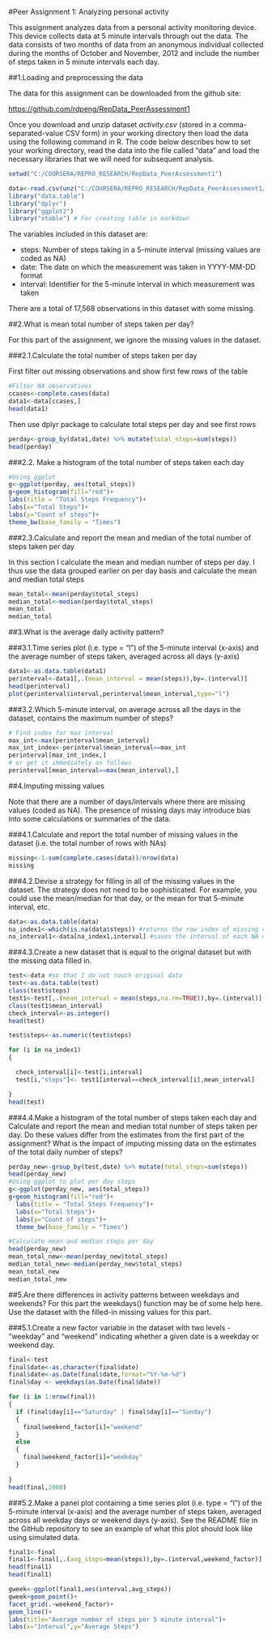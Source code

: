 #Peer Assignment 1: Analyzing personal activity

This assignment analyzes data from a personal activity monitoring device. This device collects data at 5 minute intervals through out the data. The data consists of two months of data from an anonymous individual collected during the months of October and November, 2012 and include the number of steps taken in 5 minute intervals each day.

##1.Loading and preprocessing the data

The data for this assignment can be downloaded from the github site:

<https://github.com/rdpeng/RepData_PeerAssessment1>

Once you download and unzip dataset *activity.csv* (stored in a comma-separated-value CSV form) in your working directory then load the data using the following command in R. The code below describes how to set your working directory, read the data into the file called "data" and load the necessary libraries that we will need for subsequent analysis.

```r
setwd("C:/COURSERA/REPRO_RESEARCH/RepData_PeerAssessment1")

data<-read.csv(unz("C:/COURSERA/REPRO_RESEARCH/RepData_PeerAssessment1/activity.zip","activity.csv"))
library("data.table")
library("dplyr")
library("ggplot2")
library("xtable") # For creating table in markdown
```


The variables included in this dataset are:

* steps: Number of steps taking in a 5-minute interval (missing values are coded as NA)
* date: The date on which the measurement was taken in YYYY-MM-DD format
* interval: Identifier for the 5-minute interval in which measurement was taken

There are a total of 17,568 observations in this dataset with some missing.

##2.What is mean total number of steps taken per day?

For this part of the assignment, we ignore the missing values in the dataset.

###2.1.Calculate the total number of steps taken per day

First filter out missing observations and show first few rows of the table

```r
#Filter NA observations
ccases<-complete.cases(data)
data1<-data[ccases,]
head(data1)
```

Then use dplyr package to calculate total steps per day and see first rows
```r
perday<-group_by(data1,date) %>% mutate(total_steps=sum(steps))
head(perday)
```


###2.2. Make a histogram of the total number of steps taken each day


```r
#Using ggplot
g<-ggplot(perday, aes(total_steps)) 
g+geom_histogram(fill="red")+ 
labs(title = "Total Steps Frequency")+
labs(x="Total Steps")+
labs(y="Count of steps")+
theme_bw(base_family = "Times")
```

###2.3.Calculate and report the mean and median of the total number of steps taken per day

In this section I calculate the mean and median number of steps per day. I thus use the data grouped earlier on per day basis and calculate the mean and median total steps 

```r
mean_total<-mean(perday$total_steps) 
median_total<-median(perday$total_steps) 
mean_total
median_total
```


##3.What is the average daily activity pattern?

###3.1.Time series plot (i.e. type = "l") of the 5-minute interval (x-axis) and the average number of steps taken, averaged across all days (y-axis)

```r
data1<-as.data.table(data1)
perinterval<-data1[,.(mean_interval = mean(steps)),by=.(interval)]
head(perinterval)
plot(perinterval$interval,perinterval$mean_interval,type="l")
```

###3.2.Which 5-minute interval, on average across all the days in the dataset, contains the maximum number of steps?

```r
# Find index for max interval
max_int<-max(perinterval$mean_interval)
max_int_index<-perinterval$mean_interval==max_int
perinterval[max_int_index,]
# or get it immediately as follows
perinterval[mean_interval==max(mean_interval),]
```

##4.Imputing missing values

Note that there are a number of days/intervals where there are missing values (coded as NA). The presence of missing days may introduce bias into some calculations or summaries of the data.

###4.1.Calculate and report the total number of missing values in the dataset (i.e. the total number of rows with NAs)

```r
missing<-1-sum(complete.cases(data))/nrow(data)
missing
```

###4.2.Devise a strategy for filling in all of the missing values in the dataset. The strategy does not need to be sophisticated. For example, you could use the mean/median for that day, or the mean for that 5-minute interval, etc.
```r
data<-as.data.table(data)
na_index1<-which(is.na(data$steps)) #returns the row index of missing values
na_interval1<-data[na_index1,interval] #saves the interval of each NA missing value
```

###4.3.Create a new dataset that is equal to the original dataset but with the missing data filled in.
``` r
test<-data #so that I do not touch original data
test<-as.data.table(test)
class(test$steps)
test1<-test[,.(mean_interval = mean(steps,na.rm=TRUE)),by=.(interval)] #calculate mean steps per intervals and save it in data table
class(test1$mean_interval)
check_interval<-as.integer()
head(test)

test$steps<-as.numeric(test$steps)

for (i in na_index1)
{

  check_interval[i]<-test[i,interval]
  test[i,"steps"]<- test1[interval==check_interval[i],mean_interval]

}
head(test)
```

###4.4.Make a histogram of the total number of steps taken each day and Calculate and report the mean and median total number of steps taken per day. Do these values differ from the estimates from the first part of the assignment? What is the impact of imputing missing data on the estimates of the total daily number of steps?

```r
perday_new<-group_by(test,date) %>% mutate(total_steps=sum(steps))
head(perday_new)
#Using ggplot to plot per day steps
g<-ggplot(perday_new, aes(total_steps)) 
g+geom_histogram(fill="red")+ 
  labs(title = "Total Steps Frequency")+
  labs(x="Total Steps")+
  labs(y="Count of steps")+
  theme_bw(base_family = "Times")

#Calculate mean and median steps per day
head(perday_new)
mean_total_new<-mean(perday_new$total_steps) 
median_total_new<-median(perday_new$total_steps) 
mean_total_new
median_total_new
```


##5.Are there differences in activity patterns between weekdays and weekends?
For this part the weekdays() function may be of some help here. Use the dataset with the filled-in missing values for this part.

###5.1.Create a new factor variable in the dataset with two levels - "weekday" and "weekend" indicating whether a given date is a weekday or weekend day.
```r
final<-test
final$date<-as.character(final$date)
final$date<-as.Date(final$date,format="%Y-%m-%d")
final$day <- weekdays(as.Date(final$date))

for (i in 1:nrow(final))
{
  if (final$day[i]=="Saturday" | final$day[i]=="Sunday")
  {
    final$weekend_factor[i]="weekend"
  }
  else
  {
    final$weekend_factor[i]="weekday"
  }
  
}
head(final,2000)
```


###5.2.Make a panel plot containing a time series plot (i.e. type = "l") of the 5-minute interval (x-axis) and the average number of steps taken, averaged across all weekday days or weekend days (y-axis). See the README file in the GitHub repository to see an example of what this plot should look like using simulated data.

```r
final1<-final
final1<-final[,.(avg_steps=mean(steps)),by=.(interval,weekend_factor)]
head(final1)
head(final1)
```

```r
gweek<-ggplot(final1,aes(interval,avg_steps))
gweek+geom_point()+
facet_grid(.~weekend_factor)+
geom_line()+
labs(title="Average number of steps per 5 minute interval")+
labs(x="Interval",y="Average Steps")
```
